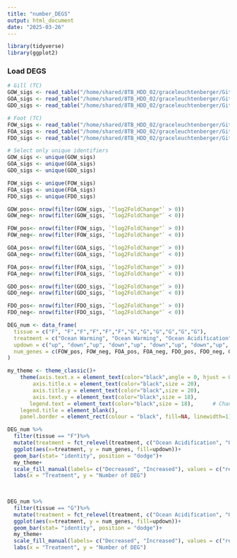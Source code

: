 ```yaml
---
title: "number_DEGS"
output: html_document
date: "2025-03-26"
---
```


```r
library(tidyverse)
library(ggplot2)
```

### Load DEGS
```r
# Gill (TC)
GOW_sigs <- read_table("/home/shared/8TB_HDD_02/graceleuchtenberger/Github/byssus-exp-analysis/output/DEG_lists/GOterms_genome/GOW_sigs_merged.csv")
GOA_sigs <- read_table("/home/shared/8TB_HDD_02/graceleuchtenberger/Github/byssus-exp-analysis/output/DEG_lists/GOterms_genome/GOA_sigs_merged.csv")
GDO_sigs <- read_table("/home/shared/8TB_HDD_02/graceleuchtenberger/Github/byssus-exp-analysis/output/DEG_lists/GOterms_genome/GDO_sigs_merged.csv")

# Foot (TC)
FOW_sigs <- read_table("/home/shared/8TB_HDD_02/graceleuchtenberger/Github/byssus-exp-analysis/output/DEG_lists/GOterms_genome/FOW_sigs_merged.csv")
FOA_sigs <- read_table("/home/shared/8TB_HDD_02/graceleuchtenberger/Github/byssus-exp-analysis/output/DEG_lists/GOterms_genome/FOA_sigs_merged.csv")
FDO_sigs <- read_table("/home/shared/8TB_HDD_02/graceleuchtenberger/Github/byssus-exp-analysis/output/DEG_lists/GOterms_genome/FDO_sigs_merged.csv")

# Select only unique identifiers
GOW_sigs <- unique(GOW_sigs)
GOA_sigs <- unique(GOA_sigs)
GDO_sigs <- unique(GDO_sigs)

FOW_sigs <- unique(FOW_sigs)
FOA_sigs <- unique(FOA_sigs)
FDO_sigs <- unique(FDO_sigs)


```


```r
GOW_pos<- nrow(filter(GOW_sigs, `"log2FoldChange"` > 0))
GOW_neg<- nrow(filter(GOW_sigs, `"log2FoldChange"` < 0))

FOW_pos<- nrow(filter(FOW_sigs, `"log2FoldChange"` > 0))
FOW_neg<- nrow(filter(FOW_sigs, `"log2FoldChange"` < 0))

GOA_pos<- nrow(filter(GOA_sigs, `"log2FoldChange"` > 0))
GOA_neg<- nrow(filter(GOA_sigs, `"log2FoldChange"` < 0))

FOA_pos<- nrow(filter(FOA_sigs, `"log2FoldChange"` > 0))
FOA_neg<- nrow(filter(FOA_sigs, `"log2FoldChange"` < 0))

GDO_pos<- nrow(filter(GDO_sigs, `"log2FoldChange"` > 0))
GDO_neg<- nrow(filter(GDO_sigs, `"log2FoldChange"` < 0))

FDO_pos<- nrow(filter(FDO_sigs, `"log2FoldChange"` > 0))
FDO_neg<- nrow(filter(FDO_sigs, `"log2FoldChange"` < 0))


```


```r
DEG_num <- data_frame(
  tissue = c("F", "F","F","F","F","F","G","G","G","G","G","G"),
  treatment = c("Ocean Warming", "Ocean Warming", "Ocean Acidification", "Ocean Acidification", "Hypoxia", "Hypoxia", "Ocean Warming", "Ocean Warming", "Ocean Acidification", "Ocean Acidification", "Hypoxia", "Hypoxia"),
  updown = c("up", "down","up", "down","up", "down","up", "down","up", "down","up", "down" ),
  num_genes = c(FOW_pos, FOW_neg, FOA_pos, FOA_neg, FDO_pos, FDO_neg, GOW_pos, GOW_neg,GOA_pos, GOA_neg, GDO_pos, GDO_neg )
)
```


```r
my_theme <- theme_classic()+
    theme(axis.text.x = element_text(color="black",angle = 0, hjust = 0.5, size = 18),
        axis.title.x = element_text(color="black",size = 20),
        axis.title.y = element_text(color="black",size = 20),      
        axis.text.y = element_text(color="black",size = 18),
       legend.text = element_text(color="black",size = 18),      # Change legend text size
    legend.title = element_blank(),
    panel.border = element_rect(colour = "black", fill=NA, linewidth=1))
```

```r
DEG_num %>%
  filter(tissue == "F")%>%
  mutate(treatment = fct_relevel(treatment, c("Ocean Acidification", "Ocean Warming", "Hypoxia"))) %>% 
  ggplot(aes(x=treatment, y = num_genes, fill=updown))+
  geom_bar(stat= "identity", position = "dodge")+
  my_theme+
  scale_fill_manual(labels= c("Decreased", "Increased"), values = c("red", "blue"))+
  labs(x = "Treatment", y = "Number of DEG")
  
  
```

```r
DEG_num %>%
  filter(tissue == "G")%>%
  mutate(treatment = fct_relevel(treatment, c("Ocean Acidification", "Ocean Warming", "Hypoxia"))) %>% 
  ggplot(aes(x=treatment, y = num_genes, fill=updown))+
  geom_bar(stat= "identity", position = "dodge")+
  my_theme+
  scale_fill_manual(labels= c("Decreased", "Increased"), values = c("red", "blue"))+
  labs(x = "Treatment", y = "Number of DEG")
  
```